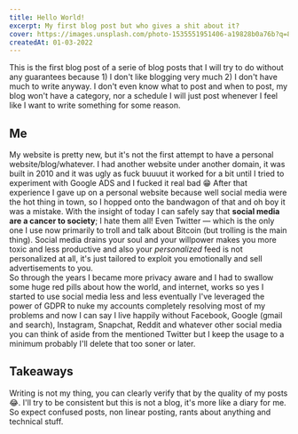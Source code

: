 ```yaml
---
title: Hello World!
excerpt: My first blog post but who gives a shit about it?
cover: https://images.unsplash.com/photo-1535551951406-a19828b0a76b?q=80
createdAt: 01-03-2022
---
```


This is the first blog post of a serie of blog posts that I will try to do without any guarantees because 1) I don't like blogging very much 2) I
don't have much to write anyway. I don't even know what to post and when to post, my blog won't have a category, nor a schedule I will just post
whenever I feel like I want to write something for some reason.

## Me

My website is pretty new, but it's not the first attempt to have a personal website/blog/whatever. I had another website under another domain, it
was built in 2010 and it was ugly as fuck buuuut it worked for a bit until I tried to experiment with Google ADS and I fucked it real bad 😁
After that experience I gave up on a personal website because well social media were the hot thing in town, so I hopped onto the bandwagon of that
and oh boy it was a mistake.
With the insight of today I can safely say that **social media are a cancer to society**; I hate them all! Even Twitter — which is the only one I
use now primarily to troll and talk about Bitcoin (but trolling is the main thing). Social media drains your soul and your willpower makes you
more toxic and less productive and also your _personalized_ feed is not personalized at all, it's just tailored to exploit you emotionally and
sell advertisements to you.</br>
So through the years I became more privacy aware and I had to swallow some huge red pills about how the world, and internet, works so yes I started
to use social media less and less eventually I've leveraged the power of GDPR to nuke my accounts completely resolving most of my problems and now
I can say I live happily without Facebook, Google (gmail and search), Instagram, Snapchat, Reddit and whatever other social media you can think of
aside from the mentioned Twitter but I keep the usage to a minimum probably I'll delete that too soner or later.

## Takeaways

Writing is not my thing, you can clearly verify that by the quality of my posts 😂. I'll try to be consistent but this is not a blog, it's more
like a diary for me. So expect confused posts, non linear posting, rants about anything and technical stuff.

